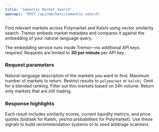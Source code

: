 ```yaml
---
title: 'Semantic Market Search'
openapi: 'POST /api/markets/semantic-search'
---
```


Find relevant markets across Polymarket and Kalshi using vector similarity search. Tremor embeds market metadata and compares it against the embedding of your natural-language query.

<Info>
The embedding service runs inside Tremor—no additional API keys required. Requests are limited to <strong>30 per minute</strong> per API key.
</Info>

### Request parameters

<ParamField body="query" type="string" required>
  Natural-language description of the markets you want to find.
</ParamField>

<ParamField body="limit" type="integer" default="20">
  Maximum number of markets to return.
</ParamField>

<ParamField body="platform" type="string">
  Restrict results to <code>polymarket</code> or <code>kalshi</code>. Omit for a blended ranking.
</ParamField>

<ParamField body="min_volume" type="number">
  Filter out thin markets based on 24h volume.
</ParamField>

<ParamField body="only_active" type="boolean" default="false">
  Return only markets that are still trading.
</ParamField>

### Response highlights

Each result includes similarity scores, current liquidity metrics, and price quotes (bid/ask for Kalshi, yes/no probabilities for Polymarket). Use these signals to build recommendation systems or to seed arbitrage scanners.
